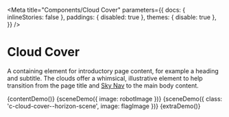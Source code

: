 
<Meta
  title="Components/Cloud Cover"
  parameters={{
    docs: { inlineStories: false },
    paddings: { disabled: true },
    themes: { disable: true },
  }}
/>

# Cloud Cover

A containing element for introductory page content, for example a heading and subtitle. The clouds offer a whimsical, illustrative element to help transition from the page title and [Sky Nav](/?path=/docs/components-sky-nav--dark) to the main body content.

<Canvas>
  <Story name="Content" height="400px">
    {contentDemo()}
  </Story>
</Canvas>

<Canvas>
  <Story name="Scene" height="400px">
    {sceneDemo({ image: robotImage })}
  </Story>
</Canvas>

<Canvas>
  <Story name="Horizon Scene" height="400px">
    {sceneDemo({ class: 'c-cloud-cover--horizon-scene', image: flagImage })}
  </Story>
</Canvas>

<Canvas>
  <Story name="Extra Content" height="400px">
    {extraDemo()}
  </Story>
</Canvas>
